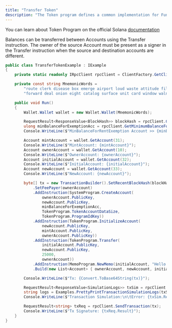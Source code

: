 ```yaml
---
title: "Transfer Token"
description: "The Token program defines a common implementation for Fungible and Non Fungible tokens."
---
```


You can learn about Token Program on the official Solana [documentation](https://spl.solana.com/token)

Balances can be transferred between Accounts using the Transfer instruction. The owner of the source Account must be present as a signer in the Transfer instruction when the source and destination accounts are different.

```csharp
public class TransferTokenExample : IExample
{
    private static readonly IRpcClient rpcClient = ClientFactory.GetClient(Cluster.TestNet);

    private const string MnemonicWords =
        "route clerk disease box emerge airport loud waste attitude film army tray " +
        "forward deal onion eight catalog surface unit card window walnut wealth medal";

    public void Run()
    {
        Wallet.Wallet wallet = new Wallet.Wallet(MnemonicWords);

        RequestResult<ResponseValue<BlockHash>> blockHash = rpcClient.GetRecentBlockHash();
        ulong minBalanceForExemptionAcc = rpcClient.GetMinimumBalanceForRentExemption(TokenProgram.TokenAccountDataSize).Result;
        Console.WriteLine($"MinBalanceForRentExemption Account >> {minBalanceForExemptionAcc}");

        Account mintAccount = wallet.GetAccount(31);
        Console.WriteLine($"MintAccount: {mintAccount}");
        Account ownerAccount = wallet.GetAccount(10);
        Console.WriteLine($"OwnerAccount: {ownerAccount}");
        Account initialAccount = wallet.GetAccount(32);
        Console.WriteLine($"InitialAccount: {initialAccount}");
        Account newAccount = wallet.GetAccount(33);
        Console.WriteLine($"NewAccount: {newAccount}");

        byte[] tx = new TransactionBuilder().SetRecentBlockHash(blockHash.Result.Value.Blockhash)
            .SetFeePayer(ownerAccount)
            .AddInstruction(SystemProgram.CreateAccount(
                ownerAccount.PublicKey,
                newAccount.PublicKey,
                minBalanceForExemptionAcc,
                TokenProgram.TokenAccountDataSize,
                TokenProgram.ProgramIdKey))
            .AddInstruction(TokenProgram.InitializeAccount(
                newAccount.PublicKey,
                mintAccount.PublicKey,
                ownerAccount.PublicKey))
            .AddInstruction(TokenProgram.Transfer(
                initialAccount.PublicKey,
                newAccount.PublicKey,
                25000,
                ownerAccount))
            .AddInstruction(MemoProgram.NewMemo(initialAccount, "Hello from Sol.Net"))
            .Build(new List<Account> { ownerAccount, newAccount, initialAccount });

        Console.WriteLine($"Tx: {Convert.ToBase64String(tx)}");

        RequestResult<ResponseValue<SimulationLogs>> txSim = rpcClient.SimulateTransaction(tx);
        string logs = Examples.PrettyPrintTransactionSimulationLogs(txSim.Result.Value.Logs);
        Console.WriteLine($"Transaction Simulation:\n\tError: {txSim.Result.Value.Error}\n\tLogs: \n" + logs);

        RequestResult<string> txReq = rpcClient.SendTransaction(tx);
        Console.WriteLine($"Tx Signature: {txReq.Result}");
    }
}
```

